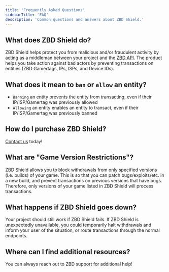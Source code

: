 ```yaml
---
title: 'Frequently Asked Questions'
sidebarTitle: 'FAQ'
description: 'Common questions and answers about ZBD Shield.'
---
```


## What does ZBD Shield do?

ZBD Shield helps protect you from malicious and/or fraudulent activity by acting as a middleman between your project and the [ZBD API](/api-reference/introduction). The product helps you take action against bad actors by preventing transactions on entities (ZBD Gamertags, IPs, ISPs, and Device IDs).

## What does it mean to `ban` or `allow` an entity?

- `Banning` an entity prevents the entity from transacting, even if their IP/ISP/Gamertag was previously allowed
- `Allowing` an entity enables an entity to transact, even if their IP/ISP/Gamertag was previously banned

## How do I purchase ZBD Shield?

[Contact us](mailto:info@zebedee.io) today!

## What are "Game Version Restrictions"?

ZBD Shield allows you to block withdrawals from only specified versions (i.e. builds) of your game. This is so that you can patch bugs/exploits/etc. in a new build, and prevent transactions on previous versions that have bugs. Therefore, only versions of your game listed in ZBD Shield will process transactions.

## What happens if ZBD Shield goes down?

Your project should still work if ZBD Shield fails. If ZBD Shield is unexpectedly unavailable, you could temporarily halt withdrawals and inform your user of the situation, or route transactions through the normal endpoints.

## Where can I find additional resources?

You can always reach out to ZBD support for additional help!
